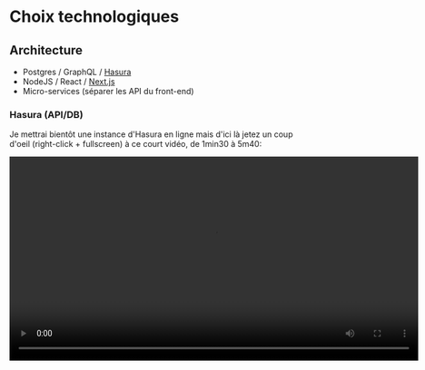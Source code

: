 # Choix technologiques

## Architecture

- Postgres / GraphQL / [Hasura](https://hasura.io/)
- NodeJS / React / [Next.js](https://nextjs.org/)
- Micro-services (séparer les API du front-end)

### Hasura (API/DB)

Je mettrai bientôt une instance d'Hasura en ligne mais d'ici là jetez un coup d'oeil (right-click + fullscreen) à ce court vidéo, de 1min30 à 5m40:

<video controls width="720" src="/static/hasura-intro.mp4" />

## Theming

Maintenant que la base fonctionne, j'ai intégré pour le _theming_

- [Theme UI](https://theme-ui.com/) - Build consistent, themeable React apps based on constraint-based design principles
- [Rebass](https://rebassjs.org/) - Rebass React primitive UI components built with Styled System
- [Styled System](https://styled-system.com/) - Style props for rapid UI development
- [Typography.js](http://kyleamathews.github.io/typography.js/) - A powerful toolkit for building websites with beautiful design.

<hr />

## Catégories

- [Dogfooding T4](/custom/df-t4)
